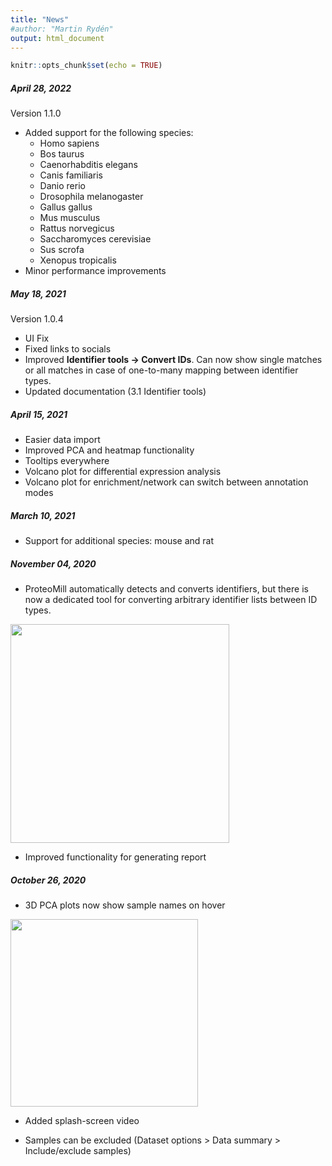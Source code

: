 ```yaml
---
title: "News"
#author: "Martin Rydén"
output: html_document
---
```


```r
knitr::opts_chunk$set(echo = TRUE)
```
##### April 28, 2022

Version 1.1.0

* Added support for the following species:
	- Homo sapiens
	- Bos taurus
	- Caenorhabditis elegans
	- Canis familiaris
	- Danio rerio
	- Drosophila melanogaster
	- Gallus gallus
	- Mus musculus
	- Rattus norvegicus
	- Saccharomyces cerevisiae
	- Sus scrofa
	- Xenopus tropicalis
* Minor performance improvements

##### May 18, 2021

Version 1.0.4

* UI Fix
* Fixed links to socials
* Improved **Identifier tools -> Convert IDs**. Can now show single matches or all matches in case of one-to-many mapping between identifier types.
* Updated documentation (3.1 Identifier tools)

##### April 15, 2021

* Easier data import
* Improved PCA and heatmap functionality
* Tooltips everywhere
* Volcano plot for differential expression analysis
* Volcano plot for enrichment/network can switch between annotation modes



##### March 10, 2021

* Support for additional species: mouse and rat


##### November 04, 2020

* ProteoMill automatically detects and converts identifiers, but there is now a dedicated tool for converting arbitrary identifier lists between ID types.

![](../img/convids.png){width=350px}

* Improved functionality for generating report

##### October 26, 2020

* 3D PCA plots now show sample names on hover

![](../img/pca3dlabel.png){width=300px}

* Added splash-screen video

* Samples can be excluded (Dataset options > Data summary > Include/exclude samples)